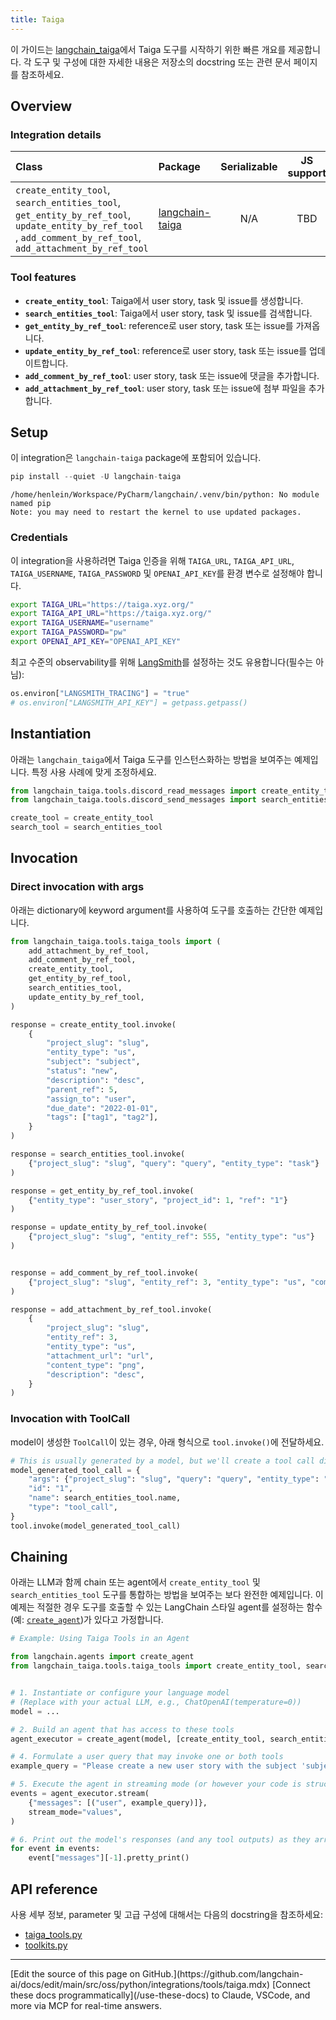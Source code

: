 ```yaml
---
title: Taiga
---
```


이 가이드는 [langchain_taiga](https://github.com/Shikenso-Analytics/langchain-taiga/blob/main/docs/tools.ipynb)에서 Taiga 도구를 시작하기 위한 빠른 개요를 제공합니다. 각 도구 및 구성에 대한 자세한 내용은 저장소의 docstring 또는 관련 문서 페이지를 참조하세요.

## Overview

### Integration details

| Class                                                                                                | Package                                                                    | Serializable | JS support |                                        Version                                        |
|:-----------------------------------------------------------------------------------------------------|:---------------------------------------------------------------------------| :---:        |:------------------------------------------------------------------------------:|:--------------------------------------------------------------------------------------------:|
| `create_entity_tool`, `search_entities_tool`, `get_entity_by_ref_tool`, `update_entity_by_ref_tool` , `add_comment_by_ref_tool`, `add_attachment_by_ref_tool` | [langchain-taiga](https://github.com/Shikenso-Analytics/langchain-taiga)   | N/A          |                                      TBD                                       | ![PyPI - Version](https://img.shields.io/pypi/v/langchain-taiga?style=flat-square&label=%20) |

### Tool features

- **`create_entity_tool`**: Taiga에서 user story, task 및 issue를 생성합니다.
- **`search_entities_tool`**: Taiga에서 user story, task 및 issue를 검색합니다.
- **`get_entity_by_ref_tool`**: reference로 user story, task 또는 issue를 가져옵니다.
- **`update_entity_by_ref_tool`**: reference로 user story, task 또는 issue를 업데이트합니다.
- **`add_comment_by_ref_tool`**: user story, task 또는 issue에 댓글을 추가합니다.
- **`add_attachment_by_ref_tool`**: user story, task 또는 issue에 첨부 파일을 추가합니다.

## Setup

이 integration은 `langchain-taiga` package에 포함되어 있습니다.

```python
pip install --quiet -U langchain-taiga
```

```output
/home/henlein/Workspace/PyCharm/langchain/.venv/bin/python: No module named pip
Note: you may need to restart the kernel to use updated packages.
```

### Credentials

이 integration을 사용하려면 Taiga 인증을 위해 `TAIGA_URL`, `TAIGA_API_URL`, `TAIGA_USERNAME`, `TAIGA_PASSWORD` 및 `OPENAI_API_KEY`를 환경 변수로 설정해야 합니다.

```bash
export TAIGA_URL="https://taiga.xyz.org/"
export TAIGA_API_URL="https://taiga.xyz.org/"
export TAIGA_USERNAME="username"
export TAIGA_PASSWORD="pw"
export OPENAI_API_KEY="OPENAI_API_KEY"
```

최고 수준의 observability를 위해 [LangSmith](https://smith.langchain.com/)를 설정하는 것도 유용합니다(필수는 아님):

```python
os.environ["LANGSMITH_TRACING"] = "true"
# os.environ["LANGSMITH_API_KEY"] = getpass.getpass()
```

## Instantiation

아래는 `langchain_taiga`에서 Taiga 도구를 인스턴스화하는 방법을 보여주는 예제입니다. 특정 사용 사례에 맞게 조정하세요.

```python
from langchain_taiga.tools.discord_read_messages import create_entity_tool
from langchain_taiga.tools.discord_send_messages import search_entities_tool

create_tool = create_entity_tool
search_tool = search_entities_tool
```

## Invocation

### Direct invocation with args

아래는 dictionary에 keyword argument를 사용하여 도구를 호출하는 간단한 예제입니다.

```python
from langchain_taiga.tools.taiga_tools import (
    add_attachment_by_ref_tool,
    add_comment_by_ref_tool,
    create_entity_tool,
    get_entity_by_ref_tool,
    search_entities_tool,
    update_entity_by_ref_tool,
)

response = create_entity_tool.invoke(
    {
        "project_slug": "slug",
        "entity_type": "us",
        "subject": "subject",
        "status": "new",
        "description": "desc",
        "parent_ref": 5,
        "assign_to": "user",
        "due_date": "2022-01-01",
        "tags": ["tag1", "tag2"],
    }
)

response = search_entities_tool.invoke(
    {"project_slug": "slug", "query": "query", "entity_type": "task"}
)

response = get_entity_by_ref_tool.invoke(
    {"entity_type": "user_story", "project_id": 1, "ref": "1"}
)

response = update_entity_by_ref_tool.invoke(
    {"project_slug": "slug", "entity_ref": 555, "entity_type": "us"}
)


response = add_comment_by_ref_tool.invoke(
    {"project_slug": "slug", "entity_ref": 3, "entity_type": "us", "comment": "new"}
)

response = add_attachment_by_ref_tool.invoke(
    {
        "project_slug": "slug",
        "entity_ref": 3,
        "entity_type": "us",
        "attachment_url": "url",
        "content_type": "png",
        "description": "desc",
    }
)
```

### Invocation with ToolCall

model이 생성한 `ToolCall`이 있는 경우, 아래 형식으로 `tool.invoke()`에 전달하세요.

```python
# This is usually generated by a model, but we'll create a tool call directly for demo purposes.
model_generated_tool_call = {
    "args": {"project_slug": "slug", "query": "query", "entity_type": "task"},
    "id": "1",
    "name": search_entities_tool.name,
    "type": "tool_call",
}
tool.invoke(model_generated_tool_call)
```

## Chaining

아래는 LLM과 함께 chain 또는 agent에서 `create_entity_tool` 및 `search_entities_tool` 도구를 통합하는 방법을 보여주는 보다 완전한 예제입니다. 이 예제는 적절한 경우 도구를 호출할 수 있는 LangChain 스타일 agent를 설정하는 함수(예: [`create_agent`](https://reference.langchain.com/python/langchain/agents/#langchain.agents.create_agent))가 있다고 가정합니다.

```python
# Example: Using Taiga Tools in an Agent

from langchain.agents import create_agent
from langchain_taiga.tools.taiga_tools import create_entity_tool, search_entities_tool


# 1. Instantiate or configure your language model
# (Replace with your actual LLM, e.g., ChatOpenAI(temperature=0))
model = ...

# 2. Build an agent that has access to these tools
agent_executor = create_agent(model, [create_entity_tool, search_entities_tool])

# 4. Formulate a user query that may invoke one or both tools
example_query = "Please create a new user story with the subject 'subject' in slug project: 'slug'"

# 5. Execute the agent in streaming mode (or however your code is structured)
events = agent_executor.stream(
    {"messages": [("user", example_query)]},
    stream_mode="values",
)

# 6. Print out the model's responses (and any tool outputs) as they arrive
for event in events:
    event["messages"][-1].pretty_print()
```

## API reference

사용 세부 정보, parameter 및 고급 구성에 대해서는 다음의 docstring을 참조하세요:

- [taiga_tools.py](https://github.com/Shikenso-Analytics/langchain-taiga/blob/main/langchain_taiga/tools/taiga_tools.py)
- [toolkits.py](https://github.com/Shikenso-Analytics/langchain-taiga/blob/main/langchain_taiga/toolkits.py)

---

<Callout icon="pen-to-square" iconType="regular">
    [Edit the source of this page on GitHub.](https://github.com/langchain-ai/docs/edit/main/src/oss/python/integrations/tools/taiga.mdx)
</Callout>
<Tip icon="terminal" iconType="regular">
    [Connect these docs programmatically](/use-these-docs) to Claude, VSCode, and more via MCP for    real-time answers.
</Tip>
